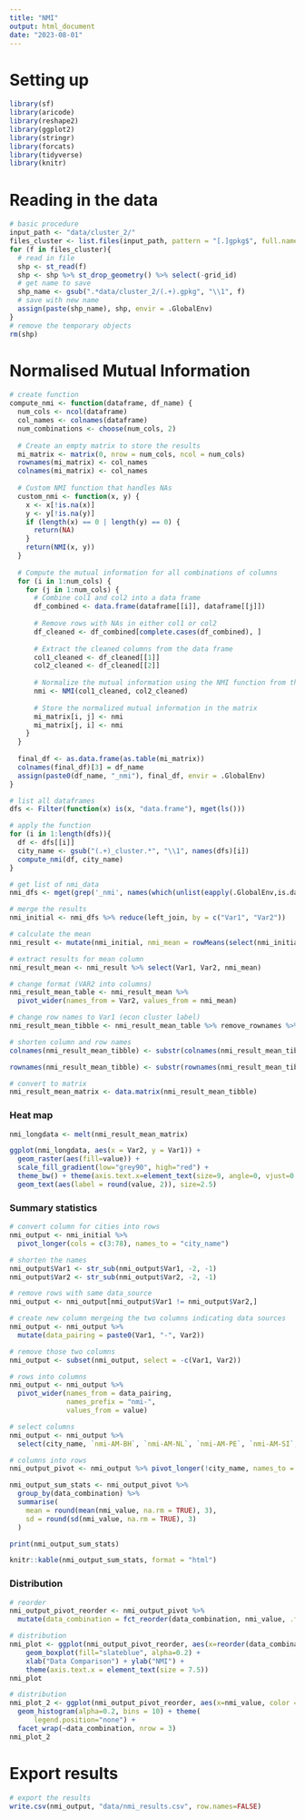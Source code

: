 ---
title: "NMI"
output: html_document
date: "2023-08-01"
---

# Setting up

```{r}
library(sf)
library(aricode)
library(reshape2)
library(ggplot2)
library(stringr)
library(forcats)
library(tidyverse)
library(knitr)
```

# Reading in the data

```{r}
# basic procedure 
input_path <- "data/cluster_2/"
files_cluster <- list.files(input_path, pattern = "[.]gpkg$", full.names=T)
for (f in files_cluster){
  # read in file
  shp <- st_read(f)
  shp <- shp %>% st_drop_geometry() %>% select(-grid_id)
  # get name to save
  shp_name <- gsub(".*data/cluster_2/(.+).gpkg", "\\1", f)
  # save with new name
  assign(paste(shp_name), shp, envir = .GlobalEnv)
}
# remove the temporary objects
rm(shp)
```

# Normalised Mutual Information

```{r}
# create function
compute_nmi <- function(dataframe, df_name) {
  num_cols <- ncol(dataframe)
  col_names <- colnames(dataframe)
  num_combinations <- choose(num_cols, 2)
  
  # Create an empty matrix to store the results
  mi_matrix <- matrix(0, nrow = num_cols, ncol = num_cols)
  rownames(mi_matrix) <- col_names
  colnames(mi_matrix) <- col_names
  
  # Custom NMI function that handles NAs
  custom_nmi <- function(x, y) {
    x <- x[!is.na(x)]
    y <- y[!is.na(y)]
    if (length(x) == 0 | length(y) == 0) {
      return(NA)
    }
    return(NMI(x, y))
  }
  
  # Compute the mutual information for all combinations of columns
  for (i in 1:num_cols) {
    for (j in 1:num_cols) {
      # Combine col1 and col2 into a data frame
      df_combined <- data.frame(dataframe[[i]], dataframe[[j]])
      
      # Remove rows with NAs in either col1 or col2
      df_cleaned <- df_combined[complete.cases(df_combined), ]
      
      # Extract the cleaned columns from the data frame
      col1_cleaned <- df_cleaned[[1]]
      col2_cleaned <- df_cleaned[[2]]
      
      # Normalize the mutual information using the NMI function from the 'aricode' package
      nmi <- NMI(col1_cleaned, col2_cleaned)
      
      # Store the normalized mutual information in the matrix
      mi_matrix[i, j] <- nmi
      mi_matrix[j, i] <- nmi
    }
  }
  
  final_df <- as.data.frame(as.table(mi_matrix))
  colnames(final_df)[3] = df_name
  assign(paste0(df_name, "_nmi"), final_df, envir = .GlobalEnv)
}
```

```{r}
# list all dataframes
dfs <- Filter(function(x) is(x, "data.frame"), mget(ls()))
```

```{r}
# apply the function
for (i in 1:length(dfs)){
  df <- dfs[[i]]
  city_name <- gsub("(.+)_cluster.*", "\\1", names(dfs)[i])
  compute_nmi(df, city_name)
}
```

```{r}
# get list of nmi_data 
nmi_dfs <- mget(grep('_nmi', names(which(unlist(eapply(.GlobalEnv,is.data.frame)))), value = TRUE))
```

```{r}
# merge the results 
nmi_initial <- nmi_dfs %>% reduce(left_join, by = c("Var1", "Var2"))
```

```{r}
# calculate the mean
nmi_result <- mutate(nmi_initial, nmi_mean = rowMeans(select(nmi_initial, 3:78)))
```

```{r}
# extract results for mean column
nmi_result_mean <- nmi_result %>% select(Var1, Var2, nmi_mean)
```

```{r}
# change format (VAR2 into columns)
nmi_result_mean_table <- nmi_result_mean %>%
  pivot_wider(names_from = Var2, values_from = nmi_mean)

# change row names to Var1 (econ cluster label)
nmi_result_mean_tibble <- nmi_result_mean_table %>% remove_rownames %>% column_to_rownames(var="Var1") 
```

```{r}
# shorten column and row names
colnames(nmi_result_mean_tibble) <- substr(colnames(nmi_result_mean_tibble), nchar(colnames(nmi_result_mean_tibble))-1, nchar(colnames(nmi_result_mean_tibble)))

rownames(nmi_result_mean_tibble) <- substr(rownames(nmi_result_mean_tibble), nchar(rownames(nmi_result_mean_tibble))-1, nchar(rownames(nmi_result_mean_tibble)))

# convert to matrix
nmi_result_mean_matrix <- data.matrix(nmi_result_mean_tibble)
```

### Heat map 

```{r}
nmi_longdata <- melt(nmi_result_mean_matrix)
```


```{r}
ggplot(nmi_longdata, aes(x = Var2, y = Var1)) + 
  geom_raster(aes(fill=value)) + 
  scale_fill_gradient(low="grey90", high="red") +
  theme_bw() + theme(axis.text.x=element_text(size=9, angle=0, vjust=0.3), axis.text.y=element_text(size=9)) + xlab("") + ylab("") +
  geom_text(aes(label = round(value, 2)), size=2.5)
```

### Summary statistics

```{r}
# convert column for cities into rows 
nmi_output <- nmi_initial %>%
  pivot_longer(cols = c(3:78), names_to = "city_name")

# shorten the names 
nmi_output$Var1 <- str_sub(nmi_output$Var1, -2, -1)
nmi_output$Var2 <- str_sub(nmi_output$Var2, -2, -1)

# remove rows with same data_source
nmi_output <- nmi_output[nmi_output$Var1 != nmi_output$Var2,]

# create new column mergeing the two columns indicating data sources
nmi_output <- nmi_output %>%
  mutate(data_pairing = paste0(Var1, "-", Var2)) 

# remove those two columns
nmi_output <- subset(nmi_output, select = -c(Var1, Var2))

# rows into columns
nmi_output <- nmi_output %>%
  pivot_wider(names_from = data_pairing, 
              names_prefix = "nmi-",
              values_from = value)

# select columns 
nmi_output <- nmi_output %>%
  select(city_name, `nmi-AM-BH`, `nmi-AM-NL`, `nmi-AM-PE`, `nmi-AM-SI`, `nmi-AM-WP`, `nmi-BH-NL`, `nmi-BH-PE`, `nmi-BH-PE`, `nmi-BH-SI`, `nmi-BH-WP`, `nmi-NL-PE`, `nmi-NL-SI`, `nmi-NL-WP`, `nmi-PE-SI`, `nmi-PE-WP`, `nmi-SI-WP`)
```

```{r}
# columns into rows 
nmi_output_pivot <- nmi_output %>% pivot_longer(!city_name, names_to = "data_combination", values_to = "nmi_value")
```

```{r}
nmi_output_sum_stats <- nmi_output_pivot %>% 
  group_by(data_combination) %>%
  summarise(
    mean = round(mean(nmi_value, na.rm = TRUE), 3),
    sd = round(sd(nmi_value, na.rm = TRUE), 3)
  )

print(nmi_output_sum_stats)
```

```{r}
knitr::kable(nmi_output_sum_stats, format = "html")
```

### Distribution 

```{r}
# reorder
nmi_output_pivot_reorder <- nmi_output_pivot %>%
  mutate(data_combination = fct_reorder(data_combination, nmi_value, .fun='median')) 
```


```{r}
# distribution 
nmi_plot <- ggplot(nmi_output_pivot_reorder, aes(x=reorder(data_combination, nmi_value), y=nmi_value)) + 
    geom_boxplot(fill="slateblue", alpha=0.2) + 
    xlab("Data Comparison") + ylab("NMI") + 
    theme(axis.text.x = element_text(size = 7.5))
nmi_plot
```

```{r, fig.height = 4, fig.width = 6}
# distribution 
nmi_plot_2 <- ggplot(nmi_output_pivot_reorder, aes(x=nmi_value, color = data_combination, fill = data_combination)) + 
  geom_histogram(alpha=0.2, bins = 10) + theme(
      legend.position="none") +
  facet_wrap(~data_combination, nrow = 3)
nmi_plot_2
```

# Export results

```{r}
# export the results
write.csv(nmi_output, "data/nmi_results.csv", row.names=FALSE)
```

